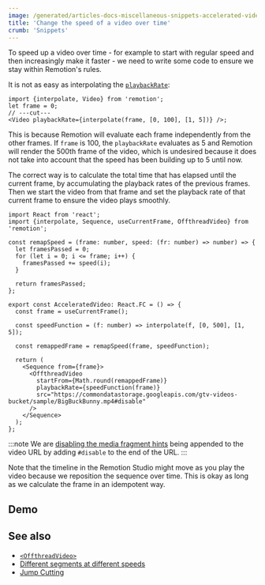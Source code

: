 ```yaml
---
image: /generated/articles-docs-miscellaneous-snippets-accelerated-video.png
title: 'Change the speed of a video over time'
crumb: 'Snippets'
---
```



To speed up a video over time - for example to start with regular speed and then increasingly make it faster - we need to write some code to ensure we stay within Remotion's rules.

It is not as easy as interpolating the [`playbackRate`](/docs/video#playbackrate):

```tsx twoslash title="❌ Does not work"
import {interpolate, Video} from 'remotion';
let frame = 0;
// ---cut---
<Video playbackRate={interpolate(frame, [0, 100], [1, 5])} />;
```

This is because Remotion will evaluate each frame independently from the other frames. If `frame` is 100, the `playbackRate` evaluates as 5 and Remotion will render the 500th frame of the video, which is undesired because it does not take into account that the speed has been building up to 5 until now.

The correct way is to calculate the total time that has elapsed until the current frame, by accumulating the playback rates of the previous frames. Then we start the video from that frame and set the playback rate of that current frame to ensure the video plays smoothly.

```tsx twoslash title="✅ AcceleratedVideo.tsx"
import React from 'react';
import {interpolate, Sequence, useCurrentFrame, OffthreadVideo} from 'remotion';

const remapSpeed = (frame: number, speed: (fr: number) => number) => {
  let framesPassed = 0;
  for (let i = 0; i <= frame; i++) {
    framesPassed += speed(i);
  }

  return framesPassed;
};

export const AcceleratedVideo: React.FC = () => {
  const frame = useCurrentFrame();

  const speedFunction = (f: number) => interpolate(f, [0, 500], [1, 5]);

  const remappedFrame = remapSpeed(frame, speedFunction);

  return (
    <Sequence from={frame}>
      <OffthreadVideo
        startFrom={Math.round(remappedFrame)}
        playbackRate={speedFunction(frame)}
        src="https://commondatastorage.googleapis.com/gtv-videos-bucket/sample/BigBuckBunny.mp4#disable"
      />
    </Sequence>
  );
};
```

:::note
We are [disabling the media fragment hints](/docs/media-fragments) being appended to the video URL by adding `#disable` to the end of the URL.
:::

Note that the timeline in the Remotion Studio might move as you play the video because we reposition the sequence over time. This is okay as long as we calculate the frame in an idempotent way.

## Demo

<AcceleratedVideoExample />

## See also

- [`<OffthreadVideo>`](/docs/video)
- [Different segments at different speeds](/docs/miscellaneous/snippets/different-segments-at-different-speeds)
- [Jump Cutting](/docs/miscellaneous/snippets/jumpcuts)
